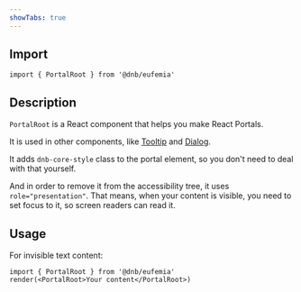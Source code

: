 ```yaml
---
showTabs: true
---
```


## Import

```tsx
import { PortalRoot } from '@dnb/eufemia'
```

## Description

`PortalRoot` is a React component that helps you make React Portals.

It is used in other components, like [Tooltip](/uilib/components/tooltip) and [Dialog](/uilib/components/dialog).

It adds `dnb-core-style` class to the portal element, so you don't need to deal with that yourself.

And in order to remove it from the accessibility tree, it uses `role="presentation"`. That means, when your content is visible, you need to set focus to it, so screen readers can read it.

## Usage

For invisible text content:

```tsx
import { PortalRoot } from '@dnb/eufemia'
render(<PortalRoot>Your content</PortalRoot>)
```
